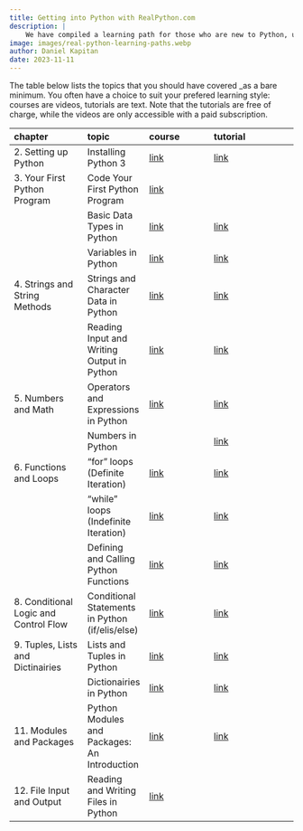 ```yaml
---
title: Getting into Python with RealPython.com
description: |
    We have compiled a learning path for those who are new to Python, using a selection of chapters from Real Python. 
image: images/real-python-learning-paths.webp
author: Daniel Kapitan
date: 2023-11-11
---
```


The table below lists the topics that you should have covered _as a bare minimum. You often have a choice to suit your prefered learning style: courses are videos, tutorials are text. Note that the tutorials are free of charge, while the videos are only accessible with a paid subscription.


|chapter|topic|course|tutorial|
|:------|:----|:-----|:-------|
|2. Setting up Python|Installing Python 3|[link](https://realpython.com/courses/setting-up-python/)|[link](https://realpython.com/installing-python/)|
|3. Your First Python Program| Code Your First Python Program |[link](https://realpython.com/courses/python-basics-first-program/)| |
| |Basic Data Types in Python|[link](https://realpython.com/courses/python-data-types/)|[link](https://realpython.com/python-data-types/)|
| |Variables in Python|[link](https://realpython.com/courses/variables-python/)|[link](https://realpython.com/python-variables/)|
|4. Strings and String Methods | Strings and Character Data in Python|[link](https://realpython.com/courses/python-strings/)|[link](https://realpython.com/python-strings/) |
|| Reading Input and Writing Output in Python | [link](https://realpython.com/courses/reading-input-writing-output-python/)|[link](https://realpython.com/python-input-output/)|
|5. Numbers and Math| Operators and Expressions in Python|[link](https://realpython.com/courses/booleans-leveraging-truth/)|[link](https://realpython.com/python-operators-expressions/)|
|| Numbers in Python| |[link](https://realpython.com/python-numbers/)|
|6. Functions and Loops |"for" loops (Definite Iteration)|[link](https://realpython.com/courses/python-for-loop/)|[link](https://realpython.com/python-for-loop/)|
|| "while" loops (Indefinite Iteration)|[link](https://realpython.com/courses/mastering-while-loops/)|[link](https://realpython.com/python-while-loop/)|
||Defining and Calling Python Functions|[link](https://realpython.com/courses/defining-and-calling-functions/)|[link](https://realpython.com/defining-your-own-python-function/)|
|8. Conditional Logic and Control Flow |Conditional Statements in Python (if/elis/else)|[link](https://realpython.com/courses/python-conditional-statements/)|[link](https://realpython.com/python-conditional-statements/)|
|9. Tuples, Lists and Dictinairies | Lists and Tuples in Python|[link](https://realpython.com/courses/lists-tuples-python/)|[link](https://realpython.com/python-lists-tuples/)|
||Dictionairies in Python|[link](https://realpython.com/courses/dictionaries-python/)|[link](https://realpython.com/python-dicts/)|
|11. Modules and Packages|Python Modules and Packages: An Introduction|[link](https://realpython.com/lessons/import-statement/)|[link](https://realpython.com/python-modules-packages/)|
|12. File Input and Output|Reading and Writing Files in Python|[link](https://realpython.com/courses/reading-and-writing-files-python/)||